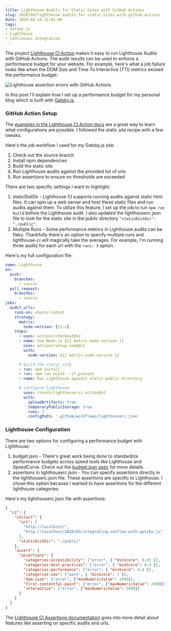 ```yaml
---
title: Lighthouse Audits for Static Sites with GitHub Actions
slug: 2020/04/lighthouse-audits-for-static-sites-with-github-actions
date: 2020-04-14 12:01:00
tags:
- Gatsby.js
- Lighthouse
- Continuous Integration
---
```


The project [Lighthouse CI Action](https://github.com/treosh/lighthouse-ci-action) makes it easy to run Lighthouse Audits with GitHub Actions.
The audit results can be used to enforce a performance budget for your website.
For example, here's what a job failure looks like when the DOM Size and Time To Interactive (TTI) metrics exceed the performance budget:

![Lighthouse assertion errors with GitHub Actions](./lighthouse_assertion_errors_screenshot.jpg)

In this post I'll explain how I set up a performance budget for my personal blog which is built with [Gatsby.js](https://www.gatsbyjs.org/).

### GitHub Action Setup

The [examples in the Lighthouse CI Action docs](https://github.com/treosh/lighthouse-ci-action#example) are a great way to learn what configurations are possible.
I followed the static site recipe with a few tweaks.

Here's the job workflow I used for my Gatsby.js site:

1. Check out the source branch
2. Install npm dependencies
3. Build the static site
4. Run Lighthouse audits against the provided list of urls
5. Run assertions to ensure no thresholds are exceeded

There are two specific settings I want to highlight:

1. staticDistDir - Lighthouse CI supports running audits against static html files.
It can spin up a web server and host these static files and run audits against them.
To utilize this feature, I set up the job to run `npm run build` before the Lighthouse audit.
I also updated the lighthouserc.json file to look for the static site in the public directory `"staticDistDir": "./public"`.
2. Multiple Runs - Some performance metrics in Lighthouse audits can be flaky.
Thankfully there's an option to specify multiple runs and lighthouse-ci will magically take the averages.
For example, I'm running three audits for each url with the `runs: 3` option.

Here's my full configuration file:

```yml
name: Lighthouse
on:
  push:
    branches:
      - source
  pull_request:
    branches:
      - source
jobs:
  audit_urls:
    runs-on: ubuntu-latest
    strategy:
      matrix:
        node-version: [12.x]
    steps:
      - uses: actions/checkout@v2
      - name: Use Node.js ${{ matrix.node-version }}
        uses: actions/setup-node@v1
        with:
          node-version: ${{ matrix.node-version }}

      # build the static site
      - run: npm install
      - run: npm run build --if-present
      - name: Run Lighthouse against static public directory

      # configure lighthouse
        uses: treosh/lighthouse-ci-action@v2
        with:
          uploadArtifacts: true
          temporaryPublicStorage: true
          runs: 3
          configPath: '.github/workflows/lighthouserc.json'

```

### Lighthouse Configuration

There are two options for configuring a performance budget with Lighthouse:

1. budget.json - There's great work being done to standardize performance budgets across speed tools like Lighthouse and SpeedCurve.
Check out the [budget.json spec](https://github.com/GoogleChrome/budget.json) for more details.
2. assertions in lighthouserc.json - You can specify assertions directly in the lighthouserc.json file. These assertions are specific to Lighthouse. I chose this option because I wanted to have assertions for the different lighthouse categories.

Here's my lighthouserc.json file with assertions:

```json
{
  "ci": {
    "collect": {
      "url": [
        "http://localhost/",
        "http://localhost/2020/03/integrating-vexflow-with-gatsby-js"
      ],
      "staticDistDir": "./public"
    },
    "assert": {
      "assertions": {
        "categories:accessibility": ["error", { "minScore": 0.95 }],
        "categories:best-practices": ["error", { "minScore": 0.9 }],
        "categories:performance": ["error", { "minScore": 0.8 }],
        "categories:seo": ["warn", { "minScore": 1 }],
        "dom-size": ["error", {"maxNumericValue": 1000}],
        "first-contentful-paint": ["error", {"maxNumericValue": 2000}],
        "interactive": ["error", {"maxNumericValue": 5000}]
      }
    }
  }
}
```

The [Lighthouse CI Assertions documentation](https://github.com/GoogleChrome/lighthouse-ci/blob/master/docs/assertions.md)
goes into more detail about features like asserting on specific audits and urls.

